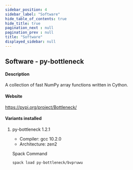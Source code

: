 ```yaml
---
sidebar_position: 4
sidebar_label: "Software"
hide_table_of_contents: true
hide_title: true
pagination_next : null
pagination_prev : null
title: "Software"
displayed_sidebar: null
---
```


## Software - py-bottleneck


#### Description
A collection of fast NumPy array functions written in Cython.

#### Website
https://pypi.org/project/Bottleneck/

#### Variants installed

1. py-bottleneck 1.2.1

    - Compiler: gcc 10.2.0
    - Architecture: zen2

    Spack Command
    ```bash
    spack load py-bottleneck/bvpruwu
    ```
